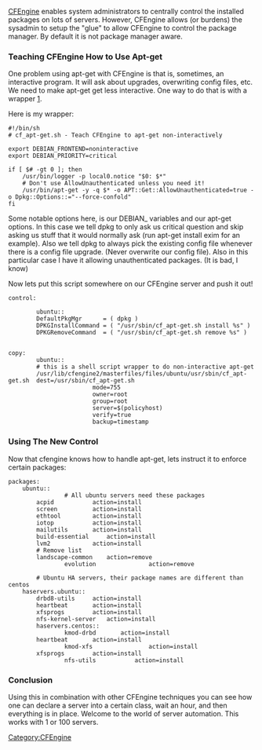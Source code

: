 [[CFEngine]] enables system administrators to centrally control the installed packages on lots of servers. However, CFEngine allows (or burdens) the sysadmin to setup the "glue" to allow CFEngine to control the package manager. By default it is not package manager aware. 

=== Teaching CFEngine How to Use Apt-get ===
One problem using apt-get with CFEngine is that is, sometimes, an interactive program. It will ask about upgrades, overwriting config files, etc. We need to make apt-get get less interactive. One way to do that is with a wrapper [http://www.debian-administration.org/article/Installing_packages_across_multiple_hosts_with_CFEngine].

Here is my wrapper:
<pre>
#!/bin/sh
# cf_apt-get.sh - Teach CFEngine to apt-get non-interactively

export DEBIAN_FRONTEND=noninteractive
export DEBIAN_PRIORITY=critical

if [ $# -gt 0 ]; then
    /usr/bin/logger -p local0.notice "$0: $*"
    # Don't use AllowUnauthenticated unless you need it!
    /usr/bin/apt-get -y -q $* -o APT::Get::AllowUnauthenticated=true -o Dpkg::Options::="--force-confold"
fi
</pre>

Some notable options here, is our DEBIAN_ variables and our apt-get options. In this case we tell dpkg to only ask us critical question and skip asking us stuff that it would normally ask (run apt-get install exim for an example). Also we tell dpkg to always pick the existing config file whenever there is a config file upgrade. (Never overwrite our config file). Also in this particular case 
I have it allowing unauthenticated packages. (It is bad, I know)

Now lets put this script somewhere on our CFEngine server and push it out!
<pre>
control:

        ubuntu::
        DefaultPkgMgr      = ( dpkg )
        DPKGInstallCommand = ( "/usr/sbin/cf_apt-get.sh install %s" )
        DPKGRemoveCommand  = ( "/usr/sbin/cf_apt-get.sh remove %s" )


copy:
        ubuntu::
        # this is a shell script wrapper to do non-interactive apt-get
        /usr/lib/cfengine2/masterfiles/files/ubuntu/usr/sbin/cf_apt-get.sh  dest=/usr/sbin/cf_apt-get.sh
                        mode=755
                        owner=root
                        group=root
                        server=$(policyhost)
                        verify=true
                        backup=timestamp
</pre>

=== Using The New Control ===
Now that cfengine knows how to handle apt-get, lets instruct it to enforce certain packages:
<pre>
packages:
	ubuntu::
                # All ubuntu servers need these packages 
		acpid			action=install
		screen			action=install
		ethtool			action=install
		iotop			action=install
		mailutils		action=install
		build-essential		action=install
		lvm2			action=install
		# Remove list	
		landscape-common	action=remove
                evolution               action=remove

        # Ubuntu HA servers, their package names are different than centos
	haservers.ubuntu::
		drbd8-utils		action=install
		heartbeat		action=install
		xfsprogs		action=install
		nfs-kernel-server	action=install	
        haservers.centos::
                kmod-drbd		action=install
		heartbeat		action=install
                kmod-xfs                action=install
		xfsprogs		action=install
                nfs-utils	        action=install
</pre>

=== Conclusion ===
Using this in combination with other CFEngine techniques you can see how one can declare a server into a certain class, wait an hour, and then everything is in place. Welcome to the world of server automation. This works with 1 or 100 servers.

[[Category:CFEngine]]